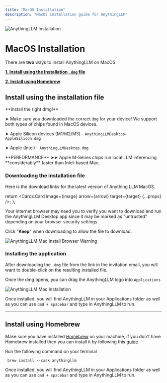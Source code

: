 ```yaml
---
title: "MacOS Installation"
description: "MacOS Installation guide for AnythingLLM"
---
```



<Image
  src="/images/getting-started/installation/macos/header-image.png"
  height={1080}
  width={1920}
  quality={100}
  alt="AnythingLLM Installation"
/>

# MacOS Installation

There are **two** ways to install AnythingLLM on MacOS

**[1. Install using the Installation `.dmg` file](#install-using-the-installation-file)**

**[2. Install using Homebrew](#install-using-homebrew)**

## Install using the installation file

<Callout type="warning" emoji="⚠️">
  **Install the right dmg!**

➤ Make sure you downloaded the correct `dmg` for your device! We support both types of chips found in MacOS devices.

➤ Apple Silicon devices (M1/M2/M3) - `AnythingLLMDesktop-AppleSilicon.dmg`

➤ Apple (Intel) - `AnythingLLMDesktop.dmg`

</Callout>

<Callout type="info" emoji="️💡">
  **PERFORMANCE** ➤➤ Apple M-Series chips run local LLM inferencing
  **considerably** faster than Intel-based Mac.
</Callout>

### Downloading the installation file

Here is the download links for the latest version of Anything LLM MacOS.

<Cards>
  <Card 
    title="MacOS (Intel-based CPU)" 
    href="https://cdn.anythingllm.com/latest/AnythingLLMDesktop.dmg"> 
  </Card>

  <Card 
    title="MacOS (M-Series CPU)" 
    href="https://cdn.anythingllm.com/latest/AnythingLLMDesktop-Silicon.dmg"> 
  </Card>
</Cards>

  return <Cards.Card image={image} arrow={arrow} target={target} {...props} />;
};

Your internet browser may need you to verify you want to download and run the AnythingLLM Desktop app since it may be marked as "untrusted" depending on your browser security settings.

Click "**Keep**" when downloading to allow the file to download.

<Image
  src="/images/getting-started/installation/macos/browser-warning.png"
  height={1080}
  width={1920}
  quality={100}
  alt="AnythingLLM Mac Install Browser Warning"
/>

### Installing the application

After downloading the `.dmg` file from the link in the invitation email, you will want to double-click on the resulting installed file.

Once the dmg opens, you can drag the AnythingLLM logo into `Applications`

<Image
  src="/images/getting-started/installation/macos/install.png"
  height={1080}
  width={1920}
  quality={100}
  alt="AnythingLLM Mac Installation"
/>

Once installed, you will find AnythingLLM in your Applications folder as well as you can use `cmd + spacebar` and type in AnythingLLM to run.

---

## Install using Homebrew

Make sure you have installed [Homebrew](https://brew.sh/) on your machine, if you don't have Homebrew installed then you can install it by following this [guide](https://mac.install.guide/homebrew/3)

Run the following command on your terminal

```shell copy
 brew install --cask anythingllm
```

Once installed, you will find AnythingLLM in your Applications folder as well as you can use `cmd + spacebar` and type in AnythingLLM to run.
